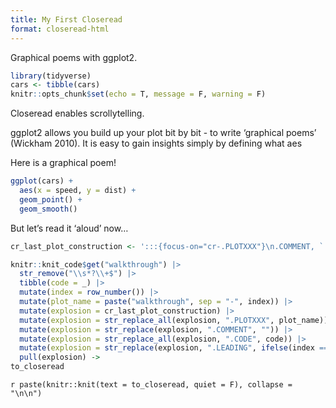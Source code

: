```yaml
---
title: My First Closeread
format: closeread-html
---
```


Graphical poems with ggplot2.


```r
library(tidyverse)
cars <- tibble(cars)
knitr::opts_chunk$set(echo = T, message = F, warning = F)

```


Closeread enables scrollytelling.

ggplot2 allows you build up your plot bit by bit - to write 'graphical poems' (Wickham 2010).  It is easy to gain insights simply by defining what aes


Here is a graphical poem!

```r
ggplot(cars) +
  aes(x = speed, y = dist) +
  geom_point() +
  geom_smooth()
```

But let's read it 'aloud' now...

```r
cr_last_plot_construction <- ':::{focus-on="cr-.PLOTXXX"}\n.COMMENT, `.CODE`\n:::\n\n:::{#cr-.PLOTXXX}\n```{r .PLOTXXX}\n.LEADING\n  .CODE\n```\n:::\n'  
```


```r
knitr::knit_code$get("walkthrough") |>
  str_remove("\\s*?\\+$") |>
  tibble(code = _) |>
  mutate(index = row_number()) |>
  mutate(plot_name = paste("walkthrough", sep = "-", index)) |>
  mutate(explosion = cr_last_plot_construction) |>
  mutate(explosion = str_replace_all(explosion, ".PLOTXXX", plot_name)) |>
  mutate(explosion = str_replace(explosion, ".COMMENT", "")) |>
  mutate(explosion = str_replace_all(explosion, ".CODE", code)) |>
  mutate(explosion = str_replace(explosion, ".LEADING", ifelse(index == 1, "", "last_plot() +"))) |>
  pull(explosion) -> 
to_closeread
```

:::{.cr-section}

`r paste(knitr::knit(text = to_closeread, quiet = F), collapse = "\n\n")`

:::




